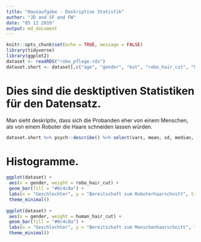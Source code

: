 ```yaml
---
title: "Hausaufgabe - Deskriptive Statistik"
author: "JD and SF and FW"
date: "05 12 2019"
output: md_document
---
```

 
```r
knitr::opts_chunk$set(echo = TRUE, message = FALSE)
library(tidyverse)
library(ggplot2)
dataset <- readRDS("robo_pflege.rds")
dataset.short <- dataset[,c("age", "gender", "kut", "robo_hair_cut", "human_hair_cut")]
```

# Dies sind die desktiptiven Statistiken für den Datensatz.

Man sieht deskriptiv, dass sich die Probanden eher von einem Menschen, als von einem Roboter die Haare schneiden lassen würden. 
```r
dataset.short %>% psych::describe() %>% select(vars, mean, sd, median, min, max) 
```

# Histogramme.
```r
ggplot(dataset) +
 aes(x = gender, weight = robo_hair_cut) +
 geom_bar(fill = "#0c4c8a") +
 labs(x = "Geschlechter", y = "Bereitschaft zum Roboterhaarschnitt", title = "Frauen lassen sich eher von einem Roboter die Haare schneiden als Männer", subtitle = "Histogramm der geschlechterspezifischen Bereitschaft zum Roboterhaarschnitt") +
 theme_minimal()
 
ggplot(dataset) +
 aes(x = gender, weight = human_hair_cut) +
 geom_bar(fill = "#0c4c8a") +
 labs(x = "Geschlechter", y = "Bereitschaft zum Menschenhaarschnitt", title = "Frauen lassen sich eher von einem Menschen die Haare schneiden als Männer", subtitle = "Histogramm der geschlechterspezifischen Bereitschaft zum Menschenhaarschnitt") +
 theme_minimal()
``` 

